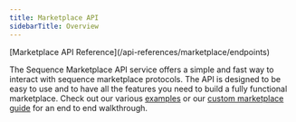 ---
title: Marketplace API
sidebarTitle: Overview
---

<Info>
[Marketplace API Reference](/api-references/marketplace/endpoints)
</Info>

The Sequence Marketplace API service offers a simple and fast way to interact with sequence marketplace protocols. The API is designed to be easy to use and to have all the features you need to build a fully functional marketplace. Check out our various [examples](/api-references/marketplace/examples/orderbook-transactions) or our [custom marketplace guide](/guides/custom-marketplace) for an end to end walkthrough.

